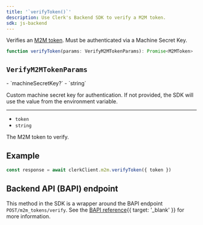 ```yaml
---
title: '`verifyToken()`'
description: Use Clerk's Backend SDK to verify a M2M token.
sdk: js-backend
---
```


Verifies an [M2M token](/docs/guides/development/machine-auth/m2m-tokens). Must be authenticated via a Machine Secret Key.

```ts
function verifyToken(params: VerifyM2MTokenParams): Promise<M2MToken>
```

## `VerifyM2MTokenParams`

<Properties>
  - `machineSecretKey?`
  - `string`

  Custom machine secret key for authentication. If not provided, the SDK will use the value from the environment variable.

  ---

  - `token`
  - `string`

  The M2M token to verify.
</Properties>

## Example

<Include src="_partials/backend/usage" />

```ts
const response = await clerkClient.m2m.verifyToken({ token })
```

## Backend API (BAPI) endpoint

This method in the SDK is a wrapper around the BAPI endpoint `POST/m2m_tokens/verify`. See the [BAPI reference](/docs/reference/backend-api/tag/m2m-tokens/post/m2m_tokens/verify){{ target: '_blank' }} for more information.
